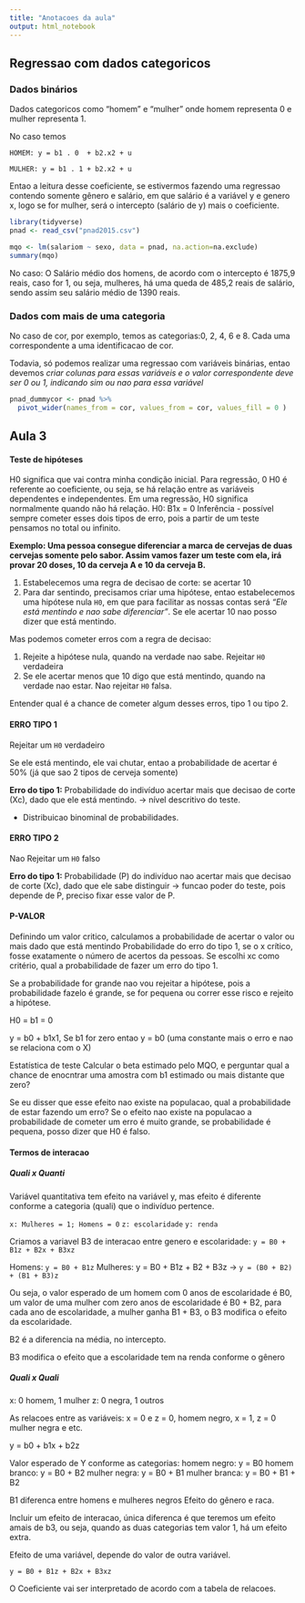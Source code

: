 ```yaml
---
title: "Anotacoes da aula"
output: html_notebook
---
```


## Regressao com dados categoricos

### Dados binários
Dados categoricos como "homem" e "mulher" onde homem representa 0 e mulher representa 1.

No caso temos

`HOMEM: y = b1 . 0  + b2.x2 + u`

`MULHER: y = b1 . 1 + b2.x2 + u`

Entao a leitura desse coeficiente, se estivermos fazendo uma regressao contendo somente gênero e salário, em que salário é a variável y e genero x, logo se for mulher, será o intercepto (salário de y) mais o coeficiente.

```r
library(tidyverse)
pnad <- read_csv("pnad2015.csv")

mqo <- lm(salariom ~ sexo, data = pnad, na.action=na.exclude)
summary(mqo)

```

No caso: O Salário médio dos homens, de acordo com o intercepto é 1875,9 reais, caso for 1, ou seja, mulheres, há uma queda de 485,2 reais de salário, sendo assim seu salário médio de 1390 reais.

### Dados com mais de uma categoria

No caso de cor, por exemplo, temos as categorias:0, 2, 4, 6 e 8. Cada uma correspondente a uma identificacao de cor.

Todavia, só podemos realizar uma regressao com variáveis binárias, entao devemos *criar colunas para essas variáveis e o valor correspondente deve ser 0 ou 1, indicando sim ou nao para essa variável*



```r
pnad_dummycor <- pnad %>% 
  pivot_wider(names_from = cor, values_from = cor, values_fill = 0 )

```


## Aula 3
#### Teste de hipóteses

H0 significa que vai contra minha condição inicial. Para regressão, 0 H0 é referente ao coeficiente, ou seja, se há relação entre as variáveis dependentes e independentes.
Em uma regressão, H0 significa normalmente quando não há relação. H0: B1x = 0 
Inferência - possível sempre cometer esses dois tipos de erro, pois a partir de um teste pensamos no total ou infinito.

**Exemplo: Uma pessoa consegue diferenciar a marca de cervejas de duas cervejas somente pelo sabor. Assim vamos fazer um teste com ela, irá provar 20 doses, 10 da cerveja A e 10 da cerveja B.**

1. Estabelecemos uma regra de decisao de corte: se acertar 10
2. Para dar sentindo, precisamos criar uma hipótese, entao estabelecemos uma hipótese nula `H0`, em que para facilitar as nossas contas será _"Ele está mentindo e nao sabe diferenciar"_. Se ele acertar 10 nao posso dizer que está mentindo.

Mas podemos cometer erros com a regra de decisao:

1. Rejeite a hipótese nula, quando na verdade nao sabe. Rejeitar `H0` verdadeira
2. Se ele acertar menos que 10 digo que está mentindo, quando na verdade nao estar. Nao rejeitar `H0` falsa.

Entender qual é a chance de cometer algum desses erros, tipo 1 ou tipo 2.


#### ERRO TIPO 1
Rejeitar um `H0` verdadeiro

Se ele está mentindo, ele vai chutar, entao a probabilidade de acertar é 50% (já que sao 2 tipos de cerveja somente)

**Erro do tipo 1:** Probabilidade do indivíduo acertar mais que decisao de corte (Xc), dado que ele está mentindo. -> nível descritivo do teste.

- Distribuicao binominal de probabilidades.

#### ERRO TIPO 2
Nao Rejeitar um `H0` falso

**Erro do tipo 1:** Probabilidade (P) do indivíduo nao acertar mais que decisao de corte (Xc), dado que ele sabe distinguir -> funcao poder do teste, pois depende de P, preciso fixar esse valor de P.


#### P-VALOR
Definindo um valor critico, calculamos a probabilidade de acertar o valor ou mais dado que está mentindo
Probabilidade do erro do tipo 1, se o x crítico, fosse exatamente o número de acertos da pessoas.
Se escolhi xc como critério, qual a probabilidade de fazer um erro do tipo 1.

Se a probabilidade for grande nao vou rejeitar a hipótese, pois a probabilidade fazelo é grande, se for pequena ou correr esse risco e rejeito a hipótese.

H0 = b1 = 0

y = b0 + b1x1, Se b1 for zero entao y = b0 (uma constante mais o erro e nao se relaciona com o X)

Estatística de teste
Calcular o beta estimado pelo MQO, e perguntar qual a chance de enocntrar uma amostra com b1 estimado ou mais distante que zero?

Se eu disser que esse efeito nao existe na populacao, qual a probabilidade de estar fazendo um erro? Se o efeito nao existe na populacao a probabilidade de cometer um erro é muito grande, se probabilidade é pequena, posso dizer que H0 é falso.

#### Termos de interacao

##### Quali x Quanti
Variável quantitativa tem efeito na variável y, mas efeito é diferente conforme a categoria (quali) que o indivíduo pertence.

`x: Mulheres = 1; Homens = 0`
`z: escolaridade`
`y: renda`

Criamos a variavel B3 de interacao entre genero e escolaridade:
`y = B0 + B1z + B2x + B3xz`

Homens: `y = B0 + B1z`
Mulheres: y = B0 + B1z + B2 + B3z -> `y = (B0 + B2) + (B1 + B3)z`
 
Ou seja, o valor esperado de um homem com 0 anos de escolaridade é B0, um valor de uma mulher com zero anos de escolaridade é B0 + B2, para cada ano de escolaridade, a mulher ganha B1 + B3, o B3 modifica o efeito da escolaridade.

B2 é a diferencia na média, no intercepto.

B3 modifica o efeito que a escolaridade tem na renda conforme o gênero

##### Quali x Quali

x: 0 homem, 1 mulher
z: 0 negra, 1 outros

As relacoes entre as variáveis: x = 0 e z = 0, homem negro, x = 1, z = 0 mulher negra e etc.

y = b0 + b1x + b2z

Valor esperado de Y conforme as categorias:
homem negro: y = B0 
homem branco:  y = B0 + B2 
mulher negra: y = B0 + B1
mulher branca: y = B0 + B1 + B2

B1 diferenca entre homens e mulheres negros
Efeito do gênero e raca.

Incluir um efeito de interacao, única diferenca é que teremos um efeito amais de b3, ou seja, quando as duas categorias tem valor 1, há um efeito extra.

Efeito de uma variável, depende do valor de outra variável.

`y = B0 + B1z + B2x + B3xz`

O Coeficiente vai ser interpretado de acordo com a tabela de relacoes.





